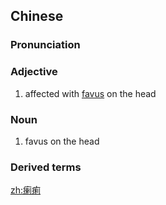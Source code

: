 ==Chinese==
{{zh-forms|alt=鬎鬁,癩痢}}

===Pronunciation===
{{zh-pron
|m=làlì,tl=y
|c=laat3 lei6-1
|cat=a,n
}}

===Adjective===
{{zh-adj}}

# {{lb|zh|dialectal}} affected with [[favus]] on the head

===Noun===
{{zh-noun}}

# {{lb|zh|dialectal}} favus on the head

===Derived terms===
{{zh-der|瘌痢頭|有頭髮邊個想做瘌痢}}

{{zh-cat|Diseases}}

[[zh:瘌痢]]